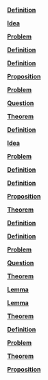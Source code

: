 \providecommand{\Pageref}[1]{\hfill p.\pageref{#1}}
 [**Definition**](#Definition*-2.1)\Pageref{Definition*-2.1}

 [**Idea**](#Idea*-2.2)\Pageref{Idea*-2.2}

 [**Problem**](#Problem*-2.3)\Pageref{Problem*-2.3}

 [**Definition**](#Definition*-2.4)\Pageref{Definition*-2.4}

 [**Definition**](#Definition*-2.5)\Pageref{Definition*-2.5}

 [**Proposition**](#Proposition*-2.6)\Pageref{Proposition*-2.6}

 [**Problem**](#Problem*-2.7)\Pageref{Problem*-2.7}

 [**Question**](#Question*-2.8)\Pageref{Question*-2.8}

 [**Theorem**](#Theorem*-2.9)\Pageref{Theorem*-2.9}

 [**Definition**](#Definition*-3.1)\Pageref{Definition*-3.1}

 [**Idea**](#Idea*-3.2)\Pageref{Idea*-3.2}

 [**Problem**](#Problem*-3.3)\Pageref{Problem*-3.3}

 [**Definition**](#Definition*-3.4)\Pageref{Definition*-3.4}

 [**Definition**](#Definition*-3.5)\Pageref{Definition*-3.5}

 [**Proposition**](#Proposition*-3.6)\Pageref{Proposition*-3.6}

 [**Theorem**](#Theorem*-3.7)\Pageref{Theorem*-3.7}

 [**Definition**](#Definition*-3.8)\Pageref{Definition*-3.8}

 [**Definition**](#Definition*-3.9)\Pageref{Definition*-3.9}

 [**Problem**](#Problem*-3.10)\Pageref{Problem*-3.10}

 [**Question**](#Question*-3.11)\Pageref{Question*-3.11}

 [**Theorem**](#Theorem*-3.12)\Pageref{Theorem*-3.12}

 [**Lemma**](#Lemma*-3.13)\Pageref{Lemma*-3.13}

 [**Lemma**](#Lemma*-3.14)\Pageref{Lemma*-3.14}

 [**Theorem**](#Theorem*-3.15)\Pageref{Theorem*-3.15}

 [**Definition**](#Definition*-5.1)\Pageref{Definition*-5.1}

 [**Problem**](#Problem*-6.1)\Pageref{Problem*-6.1}

 [**Theorem**](#Theorem*-6.2)\Pageref{Theorem*-6.2}

 [**Proposition**](#Proposition*-6.3)\Pageref{Proposition*-6.3}
